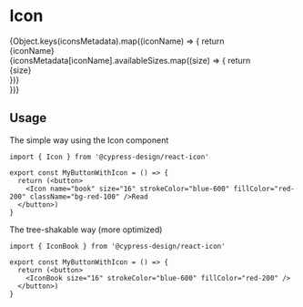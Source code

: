

# Icon

<Meta title="Icon" component={Icon} />

<Canvas>
  <Story name="Icon">
    <div>
      {Object.keys(iconsMetadata).map((iconName) => {
        return <div key={iconName} className="flex align-center items-center border-b border-solid border-gray-300 pb-2 pt-4">
          <div className="w-45 text-right mr-4">{iconName}</div>
          {iconsMetadata[iconName].availableSizes.map((size) => {
            return <div className="mr-4 text-center bg-gray-50 pb-1" key={`${iconName}_${size}`}>
              <Icon name={iconName} size={size} strokeColor="blue-600" fillColor="red-200" className="m-2"/>
              <div className="text-xs text-gray-600">{size}</div>
            </div>
          })}
        </div>
      })}
    </div>
  </Story>
</Canvas>

## Usage

The simple way using the Icon component

```tsx
import { Icon } from '@cypress-design/react-icon'

export const MyButtonWithIcon = () => {
  return (<button>
    <Icon name="book" size="16" strokeColor="blue-600" fillColor="red-200" className="bg-red-100" />Read
  </button>)
}
```

The tree-shakable way (more optimized)

```tsx
import { IconBook } from '@cypress-design/react-icon'

export const MyButtonWithIcon = () => {
  return (<button>
    <IconBook size="16" strokeColor="blue-600" fillColor="red-200" />
  </button>)
}
```